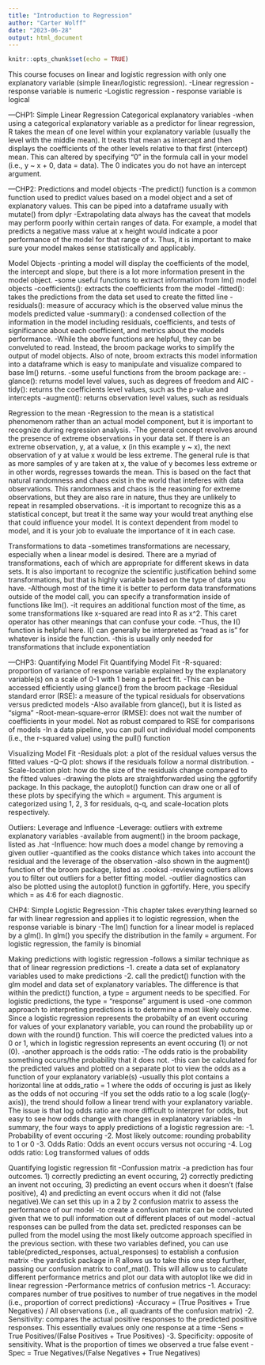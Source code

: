 ---
title: "Introduction to Regression"
author: "Carter Wolff"
date: "2023-06-28"
output: html_document
---

```{r setup, include=FALSE}
knitr::opts_chunk$set(echo = TRUE)
```

This course focuses on linear and logistic regression with only one explanatory variable (simple linear/logistic regression).
-Linear regression - response variable is numeric
-Logistic regression - response variable is logical

---CHP1: Simple Linear Regression
Categorical explanatory variables
-when using a categorical explanatory variable as a predictor for linear regression, R takes the mean of one level within your explanatory variable (usually the level with the middle mean). It treats that mean as intercept and then displays the coefficients of the other levels relative to that first (intercept) mean. This can altered by specifying "0" in the formula call in your model (i.e., y ~ x + 0, data = data). The 0 indicates you do not have an intercept argument.

---CHP2: Predictions and model objects
-The predict() function is a common function used to predict values based on a model object and a set of explanatory values. This can be piped into a dataframe usually with mutate() from dplyr
-Extrapolating data always has the caveat that models may perform poorly within certain ranges of data. For example, a model that predicts a negative mass value at x height would indicate a poor performance of the model for that range of x. Thus, it is important to make sure your model makes sense statistically and applicably. 

Model Objects
-printing a model will display the coefficients of the model, the intercept and slope, but there is a lot more information present in the model object.
-some useful functions to extract information from lm() model objects
  -coefficients(): extracts the coefficients from the model
  -fitted(): takes the predictions from the data set used to create the fitted line
  -residuals(): measure of accuracy which is the observed value minus the models predicted value
  -summary(): a condensed collection of the information in the model including residuals, coefficients, and tests of significance about each coefficient, and metrics     about the models performance.
-While the above functions are helpful, they can be conveluted to read. Instead, the broom package works to simplify the output of model objects. Also of note, broom extracts this model information into a dataframe which is easy to manipulate and visualize compared to base lm() returns.
-some useful functions from the broom package are:
  -glance(): returns model level values, such as degrees of freedom and AIC
  -tidy(): returns the coefficients level values, such as the p-value and intercepts
  -augment(): returns observation level values, such as residuals

Regression to the mean
-Regression to the mean is a statistical phenomenom rather than an actual model component, but it is important to recognize during regression analysis. 
-The general concept revolves around the presence of extreme observations in your data set. If there is an extreme observation, y, at a value, x (in this example y ~ x), the next observation of y at value x would be less extreme. The general rule is that as more samples of y are taken at x, the value of y becomes less extreme or in other words, regresses towards the mean. This is based on the fact that natural randomness and chaos exist in the world that inteferes with data observations. This randomness and chaos is the reasoning for extreme observations, but they are also rare in nature, thus they are unlikely to repeat in resampled observations.
-it is important to recognize this as a statistical concept, but treat it the same way your would treat anything else that could influence your model. It is context dependent from model to model, and it is your job to evaluate the importance of it in each case.

Transformations to data
-sometimes transformations are necessary, especially when a linear model is desired. There are a myriad of transformations, each of which are appropriate for different skews in data sets. It is also important to recognize the scientific justification behind some transformations, but that is highly variable based on the type of data you have. 
-Although most of the time it is better to perform data transformations outside of the model call, you can specify a transformation inside of functions like lm(). 
  -it requires an additional function most of the time, as some transformations like x-squared are read into R as x^2. This caret operator has other meanings that can    confuse your code. 
    -Thus, the I() function is helpful here. I() can generally be interpreted as "read as is" for whatever is inside the function.
      -this is usually only needed for transformations that include exponentiation

---CHP3: Quantifying Model Fit
Quantifying Model Fit
-R-squared: proportion of variance of response variable explained by the explanatory variable(s) on a scale of 0-1 with 1 being a perfect fit.
  -This can be accessed efficiently using glance() from the broom package
-Residual standard error (RSE): a measure of the typical residuals for observations versus predicted models
  -Also available from glance(), but it is listed as "sigma"
-Root-mean-square-error (RMSE): does not wait the number of coefficients in your model. Not as robust compared to RSE for comparisons of models
-In a data pipeline, you can pull out individual model components (i.e., the r-squared value) using the pull() function

Visualizing Model Fit
-Residuals plot: a plot of the residual values versus the fitted values
-Q-Q plot: shows if the residuals follow a normal distribution. 
-Scale-location plot: how do the size of the residuals change compared to the fitted values
-drawing the plots are straightforwarded using the ggfortify package. In this package, the autoplot() function can draw one or all of these plots by specifying the which = argument. This argument is categorized using 1, 2, 3 for residuals, q-q, and scale-location plots respectively. 

Outliers: Leverage and Influence
-Leverage: outliers with extreme explanatory variables
  -available from augment() in the broom package, listed as .hat
-Influence: how much does a model change by removing a given outlier
  -quantified as the cooks distance which takes into account the residual and the leverage of the observation
  -also shown in the augment() function of the broom package, listed as .cooksd
-reviewing outliers allows you to filter out outliers for a better fitting model.
-outlier diagnostics can also be plotted using the autoplot() function in ggfortify. Here, you specify which = as 4:6 for each diagnostic. 

CHP4: Simple Logistic Regression
-This chapter takes everything learned so far with linear regression and applies it to logistic regression, when the response variable is binary
-The lm() function for a linear model is replaced by a glm(). In glm() you specify the distribution in the family = argument. For logistic regression, the family is binomial

Making predictions with logistic regression
-follows a similar technique as that of linear regression predictions
  -1. create a data set of explanatory variables used to make predictions
  -2. call the predict() function with the glm model and data set of explanatory variables. The difference is that within the predict() function, a type = argument         needs to be specified. For logistic predictions, the type = "response" argument is used
-one common approach to interpreting predictions is to determine a most likely outcome. Since a logistic regression represents the probabilty of an event occuring for values of your explanatory variable, you can round the probability up or down with the round() function. This will coerce the predicted values into a 0 or 1, which in logistic regression represents an event occuring (1) or not (0).
-another approach is the odds ratio:
  -The odds ratio is the probability something occurs/the probability that it does not. 
  -this can be calculated for the predicted values and plotted on a separate plot to view the odds as a function of your explanatory variable(s)
    -usually this plot contains a horizontal line at odds_ratio = 1 where the odds of occuring is just as likely as the odds of not occuring
  -If you set the odds ratio to a log scale (log(y-axis)), the trend should follow a linear trend with your explanatory variable. The issue is that log odds ratio are    more difficult to interpret for odds, but easy to see how odds change with changes in explanatory variables
-In summary, the four ways to apply predictions of a logistic regression are:
  -1. Probability of event occuring
  -2. Most likely outcome: rounding probability to 1 or 0
  -3. Odds Ratio: Odds an event occurs versus not occuring
  -4. Log odds ratio: Log transformed values of odds

Quantifying logistic regression fit
-Confussion matrix
  -a prediction has four outcomes. 1) correctly predicting an event occuring, 2) correctly predicting an invent not occuring, 3) predicting an event occurs when it doesn't (false positive), 4) and predicting an event occurs when it did not (false negative).We can set this up in a 2 by 2 confusion matrix to assess the performance of our model
  -to create a confusion matrix can be convoluted given that we to pull information out of different places of out model
    -actual responses can be pulled from the data set. predicted responses can be pulled from the model using the most likely outcome approach specified in the previous section. with these two variables defined, you can use table(predicted_responses, actual_responses) to establish a confusion matrix
  -the yardstick package in R allows us to take this one step further, passing our confusion matrix to conf_mat(). This will allow us to calculate different performance metrics and plot our data with autoplot like we did in linear regression
-Performance metrics of confusion metrics
  -1. Accuracy: compares number of true positives to number of true negatives in the model (i.e., proportion of correct predictions)
      -Accuracy = (True Positives + True Negatives) / All observations (i.e., all quadrants of the confusion matrix) 
  -2. Sensitivity: compares the actual positive responses to the predicted positive responses. This essentially evalues only one response at a time
      -Sens = True Positives/(False Positives + True Positives)
  -3. Specificity: opposite of sensitivity. What is the proportion of times we observed a true false event
      -Spec = True Negatives/(False Negatives + True Negatives)
      